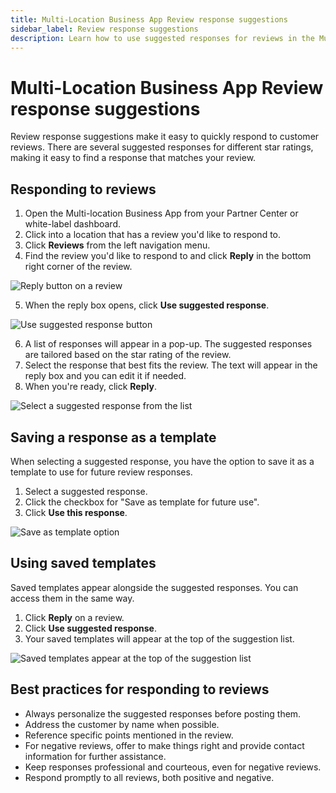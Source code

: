 ```yaml
---
title: Multi-Location Business App Review response suggestions
sidebar_label: Review response suggestions
description: Learn how to use suggested responses for reviews in the Multi-Location Business App
---
```


# Multi-Location Business App Review response suggestions

Review response suggestions make it easy to quickly respond to customer reviews. There are several suggested responses for different star ratings, making it easy to find a response that matches your review.

## Responding to reviews

1. Open the Multi-location Business App from your Partner Center or white-label dashboard.
2. Click into a location that has a review you'd like to respond to.
3. Click **Reviews** from the left navigation menu.
4. Find the review you'd like to respond to and click **Reply** in the bottom right corner of the review.

![Reply button on a review](/img/business-app/multi-location/4406953113751.jpg)

5. When the reply box opens, click **Use suggested response**.

![Use suggested response button](/img/business-app/multi-location/4406960362647.jpg)

6. A list of responses will appear in a pop-up. The suggested responses are tailored based on the star rating of the review.
7. Select the response that best fits the review. The text will appear in the reply box and you can edit it if needed.
8. When you're ready, click **Reply**.

![Select a suggested response from the list](/img/business-app/multi-location/4406960361751.jpg)

## Saving a response as a template

When selecting a suggested response, you have the option to save it as a template to use for future review responses.

1. Select a suggested response.
2. Click the checkbox for "Save as template for future use".
3. Click **Use this response**.

![Save as template option](/img/business-app/multi-location/4406953112855.jpg)

## Using saved templates

Saved templates appear alongside the suggested responses. You can access them in the same way.

1. Click **Reply** on a review.
2. Click **Use suggested response**.
3. Your saved templates will appear at the top of the suggestion list.

![Saved templates appear at the top of the suggestion list](/img/business-app/multi-location/4412058967319.jpg)

## Best practices for responding to reviews

- Always personalize the suggested responses before posting them.
- Address the customer by name when possible.
- Reference specific points mentioned in the review.
- For negative reviews, offer to make things right and provide contact information for further assistance.
- Keep responses professional and courteous, even for negative reviews.
- Respond promptly to all reviews, both positive and negative.